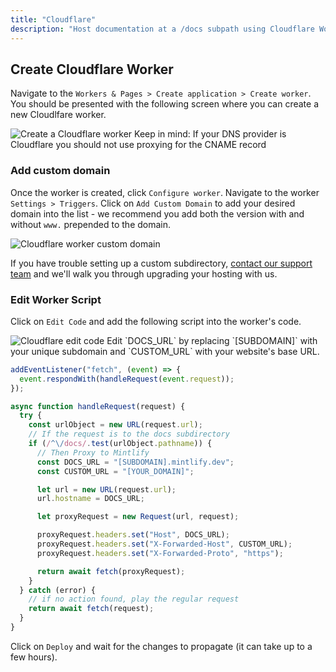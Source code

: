 ```yaml
---
title: "Cloudflare"
description: "Host documentation at a /docs subpath using Cloudflare Workers"
---
```


## Create Cloudflare Worker

Navigate to the `Workers & Pages > Create application > Create worker`. You
should be presented with the following screen where you can create a new
Cloudlfare worker.

<Frame>
  <img alt="Create a Cloudflare worker" src="/images/cloudflare/worker.png" />
</Frame>

<Warning>
    Keep in mind: If your DNS provider is Cloudflare you should not use proxying for the CNAME record
</Warning>

### Add custom domain

Once the worker is created, click `Configure worker`. Navigate to the worker
`Settings > Triggers`. Click on `Add Custom Domain` to add your desired domain
into the list - we recommend you add both the version with and without `www.`
prepended to the domain.

<Frame>
  <img
    alt="Cloudflare worker custom domain"
    src="/images/cloudflare/custom-domain.png"
  />
</Frame>

If you have trouble setting up a custom subdirectory,
[contact our support team](mailto:sales@mintlify.com) and we'll walk you through
upgrading your hosting with us.

### Edit Worker Script

Click on `Edit Code` and add the following script into the worker's code.

<Frame>
  <img alt="Cloudflare edit code" src="/images/cloudflare/edit-code.png" />
</Frame>

<Tip>
  Edit `DOCS_URL` by replacing `[SUBDOMAIN]` with your unique subdomain and
  `CUSTOM_URL` with your website's base URL.
</Tip>

```javascript
addEventListener("fetch", (event) => {
  event.respondWith(handleRequest(event.request));
});

async function handleRequest(request) {
  try {
    const urlObject = new URL(request.url);
    // If the request is to the docs subdirectory
    if (/^\/docs/.test(urlObject.pathname)) {
      // Then Proxy to Mintlify
      const DOCS_URL = "[SUBDOMAIN].mintlify.dev";
      const CUSTOM_URL = "[YOUR_DOMAIN]";

      let url = new URL(request.url);
      url.hostname = DOCS_URL;

      let proxyRequest = new Request(url, request);

      proxyRequest.headers.set("Host", DOCS_URL);
      proxyRequest.headers.set("X-Forwarded-Host", CUSTOM_URL);
      proxyRequest.headers.set("X-Forwarded-Proto", "https");

      return await fetch(proxyRequest);
    }
  } catch (error) {
    // if no action found, play the regular request
    return await fetch(request);
  }
}
```

Click on `Deploy` and wait for the changes to propagate (it can take up to a few
hours).
